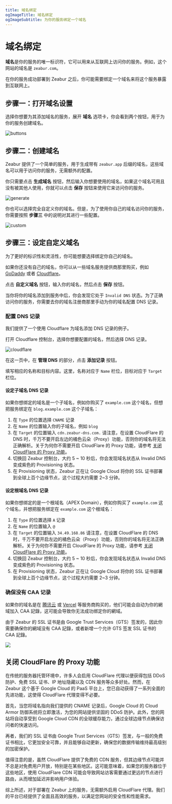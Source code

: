 ```yaml
---
title: 域名绑定
ogImageTitle: 域名绑定
ogImageSubtitle: 为你的服务绑定一个域名
---
```



# 域名绑定

**域名**是你的服务的唯一标识符，它可以用来从互联网上访问你的服务。例如，这个网站的域名是 `zeabur.com`。

在你的服务成功部署到 Zeabur 之后，你可能需要绑定一个域名来将这个服务暴露到互联网上。

## 步骤一：打开域名设置

选择你想要为其添加域名的服务，展开 **域名** 选项卡，你会看到两个按钮，用于为你的服务创建域名。

![buttons](/deploy/domain/buttons.png)

## 步骤二：创建域名

Zeabur 提供了一个简单的服务，用于生成带有 `zeabur.app` 后缀的域名，这些域名可以用于访问你的服务，无需额外的配置。

你只需要点击 **生成域名** 按钮，然后输入你想要使用的域名，如果这个域名可用且没有被其他人使用，你就可以点击 **保存** 按钮来使用它来访问你的服务。

![generate](/deploy/domain/generate.png)

你也可以选择完全自定义你的域名。但是，为了使用你自己的域名访问你的服务，你需要按照 **步骤三** 中的说明对其进行一些配置。

![custom](/deploy/domain/custom.png)

## 步骤三：设定自定义域名

为了更好的标识性和灵活性，你可能想要选择绑定你自己的域名。

如果你还没有自己的域名，你可以从一些域名服务提供商那里购买，例如 [GoDaddy](https://www.godaddy.com) 或者 [Cloudflare](https://www.cloudflare.com)。

点击 **自定义域名** 按钮，输入你的域名，然后点击 **保存** 按钮。

当你将你的域名添加到服务中后，你会发现它处于 `Invalid DNS` 状态。为了正确访问你的服务，你需要去你的域名注册商那里手动为你的域名配置 DNS 记录。

### 配置 DNS 记录

我们提供了一个使用 Cloudflare 为域名添加 DNS 记录的例子。

打开 Cloudflare 控制台，选择你想要配置的域名，然后选择 DNS 记录。

![cloudflare](/deploy/domain/cloudflare.png)

在这一页中，在 **管理 DNS** 的部分，点击 **添加记录** 按钮。

填写相应的名称和目标内容。这里，名称对应于 `Name` 栏位，目标对应于 `Target` 栏位。

#### 设定子域名 DNS 记录

如果你想绑定的域名是一个子域名，例如你购买了 `example.com` 这个域名，但想把服务绑定在 `blog.example.com` 这个子域名：

1. 在 `Type` 的位置选择 `CNAME` 记录
2. 在 `Name` 的位置输入你的子域名，例如 `blog`
3. 在 `Target` 的位置输入 `cdn.zeabur-dns.com.`
    <Callout>
        请注意，在设置 CloudFlare 的 DNS 时，千万不要开启左边的橘色云朵（Proxy）功能，否则你的域名将无法正确解析。关于为何你不需要开启 CloudFlare 的 Proxy 功能，请参考 [关闭 CloudFlare 的 Proxy 功能](#关闭-cloudflare-的-proxy-功能)。
    </Callout>
4. 切换回 Zeabur 控制台，大约 5 ~ 10 秒后，你会发现域名状态从 Invalid DNS 变成紫色的 Provisioning 状态。
5. 在 Provisioning 状态，Zeabur 正在让 Google Cloud 将你的 SSL 证书部署到全球上百个边缘节点，这个过程大约需要 2~3 分钟。

#### 设定根域名 DNS 记录

如果你想绑定的是一个根域名（APEX Domain），例如你购买了 `example.com` 这个域名，并想把服务绑定在 `example.com` 这个根域名：

1. 在 `Type` 的位置选择 `A` 记录
2. 在 `Name` 的位置输入 `@`
3. 在 `Target` 的位置输入 `34.49.168.86`
    <Callout>
        请注意，在设置 CloudFlare 的 DNS 时，千万不要开启左边的橘色云朵（Proxy）功能，否则你的域名将无法正确解析。关于为何你不需要开启 CloudFlare 的 Proxy 功能，请参考 [关闭 CloudFlare 的 Proxy 功能](#关闭-cloudflare-的-proxy-功能)。
    </Callout>
4. 切换回 Zeabur 控制台，大约 5 ~ 10 秒后，你会发现域名状态从 Invalid DNS 变成紫色的 Provisioning 状态。
5. 在 Provisioning 状态，Zeabur 正在让 Google Cloud 将你的 SSL 证书部署到全球上百个边缘节点，这个过程大约需要 2~3 分钟。

### 确保没有 CAA 记录

如果你的域名是在 [腾讯云](https://buy.cloud.tencent.com/domain) 或 [Vercel](https://vercel.com/docs/getting-started-with-vercel/buy-domain) 等服务商购买的，他们可能会自动为你的網域加入 CAA 記錄，这可能会导致你无法成功绑定你的網域。

由于 Zeabur 的 SSL 证书是由 Google Trust Services（GTS）签发的，因此你需要确保你的網域没有 CAA 記錄，或者新增一个允许 GTS 签发 SSL 证书的 CAA 記錄。

![](/deploy/domain/caa.jpg)

## 关闭 CloudFlare 的 Proxy 功能

在传统的服务器托管环境中，许多人会启用 CloudFlare 代理以便获得包括 DDoS 防护、免费 SSL 证书、IP 地址隐藏以及 CDN 服务等众多好处。然而，在 Zeabur 这个基于 Google Cloud 的 PaaS 平台上，您已自动获得了一系列全面的先进功能，这使得 CloudFlare 代理变得不必要。

首先，当您将域名指向我们提供的 CNAME 记录后，Google Cloud 的 Cloud Armor 防御系统将立即激活，为您的网站提供坚固的 DDoS 防护。此外，您的网站将自动享受到 Google Cloud CDN 的全球缓存能力，通过全球边缘节点确保访问者的快速访问。

再者，我们的 SSL 证书由 Google Trust Services（GTS）签发，与一般的免费证书相比，它更加安全可靠，并且能够自动更新，确保您的数据传输维持最高级别的加密保护。

值得注意的是，虽然 CloudFlare 提供了免费的 CDN 服务，但其边缘节点可能并不总是对免费用户开放，特别是在某些地区。这可能意味着，如果您的服务器位于这些地区，使用 CloudFlare CDN 可能会导致网站访客需要通过更远的节点进行路由，从而增加延迟并影响用户体验。

综上所述，对于部署在 Zeabur 上的服务，无需额外启用 CloudFlare 代理。我们的平台已经提供了全面且高效的服务，以满足您网站的安全性和性能需求。
